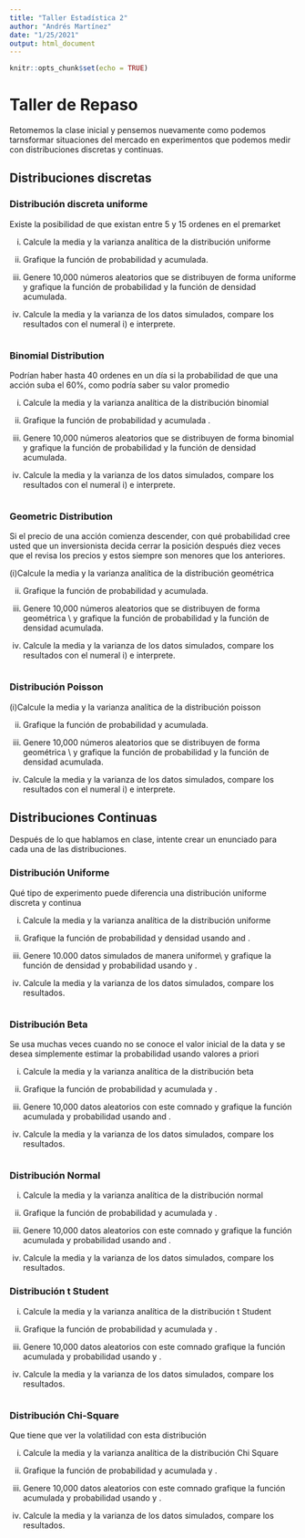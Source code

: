 ```yaml
---
title: "Taller Estadística 2"
author: "Andrés Martínez"
date: "1/25/2021"
output: html_document
---
```


```r
knitr::opts_chunk$set(echo = TRUE)
```

# Taller de Repaso

Retomemos la clase inicial y pensemos nuevamente como podemos tarnsformar situaciones del mercado en experimentos que podemos medir con distribuciones discretas y continuas.

## Distribuciones discretas



###  Distribución discreta uniforme

Existe la posibilidad de que existan entre 5 y 15 ordenes en el premarket

(i) Calcule la media y la varianza analítica de la distribución uniforme 
\begin{align*}
\href{https://de.wikipedia.org/wiki/Diskrete_Gleichverteilung}{x \sim U(a=5,b=15)}
\end{align*}

(ii) Grafique la función de probabilidad y acumulada.

(iii) Genere 10,000 números aleatorios que se distribuyen de forma uniforme \texttt{x=sample(a:b,size=nobs,replace=TRUE)} y grafique la función de probabilidad y la función de densidad acumulada.

(iv) Calcule la media y la varianza de los datos simulados, compare los resultados con el numeral i) e interprete. 

```r



```


### Binomial Distribution

Podrían haber hasta 40 ordenes en un día si la probabilidad de que una acción suba el 60\%, como podría saber su valor promedio

(i)  Calcule la media y la varianza analítica de la distribución binomial
\begin{align*}
\href{https://en.wikipedia.org/wiki/Binomial_distribution}{x \sim B(n=40,p=0.6)}
\end{align*}

(ii) Grafique la función de probabilidad y acumulada .

(iii) Genere 10,000 números aleatorios que se distribuyen de forma binomial
\texttt{x=rbinom(nobs,size,prob))} y grafique la función de probabilidad y la función de densidad acumulada. 

(iv) Calcule la media y la varianza de los datos simulados, compare los resultados con el numeral i) e interprete. 

```r

```


### Geometric Distribution

Si el precio de una acción comienza descender, con qué probabilidad cree usted que un inversionista decida cerrar la posición después diez veces que el revisa los precios y estos siempre son menores que los anteriores.

(i)Calcule la media y la varianza analítica de la distribución geométrica
\begin{align*}
\href{https://en.wikipedia.org/wiki/Geometric_distribution}{x \sim Geom(p=0.1)}
\end{align*}

(ii) Grafique la función de probabilidad y acumulada.

(iii) Genere 10,000 números aleatorios que se distribuyen de forma geométrica \\ \texttt{x=rgeom(nobs, p)} y grafique la función de probabilidad y la función de densidad acumulada. 

(iv) Calcule la media y la varianza de los datos simulados, compare los resultados con el numeral i) e interprete. 

```r

```



### Distribución Poisson



(i)Calcule la media y la varianza analítica de la distribución poisson
\begin{align*}
\href{https://en.wikipedia.org/wiki/Poisson_distribution}{x \sim Pois(\lambda=5,n=6)}
\end{align*}

(ii) Grafique la función de probabilidad y acumulada.

(iii) Genere 10,000 números aleatorios que se distribuyen de forma geométrica \\ \texttt{x=rpois(nobs, lambda)} y grafique la función de probabilidad y la función de densidad acumulada. 

(iv) Calcule la media y la varianza de los datos simulados, compare los resultados con el numeral i) e interprete. 

## Distribuciones Continuas

Después de lo que hablamos en clase, intente  crear un enunciado para cada una de las distribuciones.


### Distribución Uniforme

Qué tipo de experimento puede diferencia una distribución uniforme discreta y continua

(i) Calcule la media y la varianza analítica de la distribución uniforme 
\begin{align*}
\href{https://de.wikipedia.org/wiki/Stetige_Gleichverteilung}{x \sim U(a=1,b=11)}
\end{align*}

(ii) Grafique la función de probabilidad y densidad usando \texttt{dunif()} and \texttt{punif()}.

(iii) Genere 10.000 datos simulados de manera uniforme\\\texttt{x = runif(nobs,a,b)} y grafique la función de densidad y probabilidad usando \texttt{density()} y \texttt{ecdf()}.

(iv) Calcule la media y la varianza de los datos simulados, compare los resultados.

```r

```


### Distribución Beta

Se usa muchas veces  cuando no se conoce el valor inicial de la data y se desea simplemente estimar la probabilidad usando valores a priori

(i) Calcule la media y la varianza analítica de la distribución beta
\begin{align*}
\href{https://en.wikipedia.org/wiki/Beta_distribution}{x \sim Beta(\alpha=0.5,\beta=0.5)}
\end{align*}

(ii) Grafique la función de probabilidad y acumulada \texttt{dbeta()} y \texttt{pbeta()}.

(iii) Genere 10,000 datos aleatorios con este comnado \texttt{x=rbeta(nobs,shape1,shape2)} y grafique la función acumulada y probabilidad usando \texttt{density()} and \texttt{ecdf()}.

(iv)  Calcule la media y la varianza de los datos simulados, compare los resultados.

```r

```

 
### Distribución Normal
(i) Calcule la media y la varianza analítica de la distribución normal
\begin{align*}
\href{https://en.wikipedia.org/wiki/Normal_distribution}{x \sim N(\mu= 0.1,\sigma=0.3)}
\end{align*}

(ii) Grafique la función de probabilidad y acumulada  \texttt{dnorm()} y \texttt{pnorm()}.

(iii) Genere 10,000 datos aleatorios con este comnado \texttt{x=rnorm(nobs,mean,sd)} y grafique la función acumulada y probabilidad usando \texttt{density()} and \texttt{ecdf()}.

(iv) Calcule la media y la varianza de los datos simulados, compare los resultados.


### Distribución t Student
(i) Calcule la media y la varianza analítica de la distribución t Student
\begin{align*}
\href{https://en.wikipedia.org/wiki/Student\%27s_t-distribution}{x \sim t_{df=5}}
\end{align*}

(ii) Grafique la función de probabilidad y acumulada  \texttt{dt()} y \texttt{pt()}.

(iii) Genere 10,000 datos aleatorios con este comnado \texttt{x=rt(nobs,df))}  grafique la función acumulada y probabilidad usando\texttt{density()} y \texttt{ecdf()}.

(iv) Calcule la media y la varianza de los datos simulados, compare los resultados.


```r

```


### Distribución Chi-Square 

Que tiene que ver la volatilidad con esta distribución

(i) Calcule la media y la varianza analítica de la distribución Chi Square
\begin{align*}
\href{https://en.wikipedia.org/wiki/Chi-squared_distribution}{x \sim \chi^2_{k=3}}
\end{align*}

(ii) Grafique la función de probabilidad y acumulada  \texttt{dchisq()} y \texttt{pchisq()}.

(iii) Genere 10,000 datos aleatorios con este comnado \texttt{x=rchisq(nobs,df)} grafique la función acumulada y probabilidad usando\texttt{density()} y \texttt{ecdf()}.

(iv) Calcule la media y la varianza de los datos simulados, compare los resultados.



```r

```

